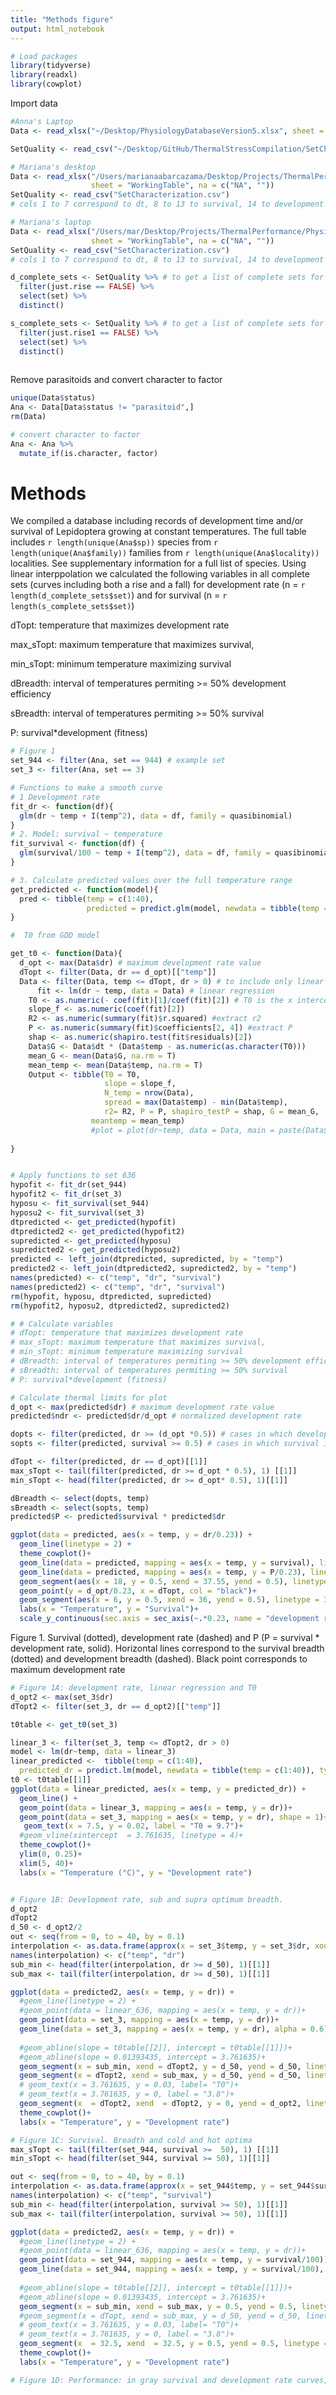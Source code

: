 ```yaml
---
title: "Methods figure"
output: html_notebook
---
```


```r
# Load packages
library(tidyverse)
library(readxl)
library(cowplot)
```
 
Import data
```r
#Anna's Laptop
Data <- read_xlsx("~/Desktop/PhysiologyDatabaseVersion5.xlsx", sheet = "WorkingTable", na = c("NA", ""))

SetQuality <- read_csv("~/Desktop/GitHub/ThermalStressCompilation/SetCharacterization.csv")
```


```r
# Mariana's desktop
Data <- read_xlsx("/Users/marianaabarcazama/Desktop/Projects/ThermalPerformance/PhysiologyDatabaseVersion5.xlsx", 
                  sheet = "WorkingTable", na = c("NA", "")) 
SetQuality <- read_csv("SetCharacterization.csv")
# cols 1 to 7 correspond to dt, 8 to 13 to survival, 14 to development time

```

```r
# Mariana's laptop
Data <- read_xlsx("/Users/mar/Desktop/Projects/ThermalPerformance/PhysiologyDatabaseVersion5.xlsx", 
                  sheet = "WorkingTable", na = c("NA", "")) 
SetQuality <- read_csv("SetCharacterization.csv")
# cols 1 to 7 correspond to dt, 8 to 13 to survival, 14 to development time

d_complete_sets <- SetQuality %>% # to get a list of complete sets for dt
  filter(just.rise == FALSE) %>% 
  select(set) %>% 
  distinct()

s_complete_sets <- SetQuality %>% # to get a list of complete sets for survival
  filter(just.rise1 == FALSE) %>% 
  select(set) %>% 
  distinct()
  
```

Remove parasitoids and convert character to factor
```r
unique(Data$status)
Ana <- Data[Data$status != "parasitoid",]
rm(Data)

# convert character to factor
Ana <- Ana %>%
  mutate_if(is.character, factor)
```

# Methods
We compiled a database including records of development time and/or survival  of Lepidoptera growing at constant temperatures. The full table includes `r length(unique(Ana$sp))` species from `r length(unique(Ana$family))` families from `r length(unique(Ana$locality))` localities. See supplementary information for a full list of species.
Using linear interppolation we calculated the following variables in all complete sets (curves including both a rise and a fall) for development rate (n = `r length(d_complete_sets$set)`) and for survival (n = `r length(s_complete_sets$set)`)

dTopt: temperature that maximizes development rate

max_sTopt: maximum temperature that maximizes survival, 

min_sTopt: minimum temperature maximizing survival

dBreadth: interval of temperatures permiting >= 50% development efficiency

sBreadth: interval of temperatures permiting >= 50% survival

P: survival*development (fitness)

```r
# Figure 1
set_944 <- filter(Ana, set == 944) # example set
set_3 <- filter(Ana, set == 3)

# Functions to make a smooth curve 
# 1 Development rate
fit_dr <- function(df){
  glm(dr ~ temp + I(temp^2), data = df, family = quasibinomial)
}
# 2. Model: survival ~ temperature 
fit_survival <- function(df) {
  glm(survival/100 ~ temp + I(temp^2), data = df, family = quasibinomial)
}

# 3. Calculate predicted values over the full temperature range
get_predicted <- function(model){
  pred <- tibble(temp = c(1:40), 
                 predicted = predict.glm(model, newdata = tibble(temp = c(1:40)), type = "response"))
}

#  T0 from GDD model

get_t0 <- function(Data){
  d_opt <- max(Data$dr) # maximum development rate value
  dTopt <- filter(Data, dr == d_opt)[["temp"]] 
  Data <- filter(Data, temp <= dTopt, dr > 0) # to include only linear section
	  fit <- lm(dr ~ temp, data = Data) # linear regression
    T0 <- as.numeric(- coef(fit)[1]/coef(fit)[2]) # T0 is the x intercept
    slope_f <- as.numeric(coef(fit)[2])
    R2 <- as.numeric(summary(fit)$r.squared) #extract r2
    P <- as.numeric(summary(fit)$coefficients[2, 4]) #extract P
    shap <- as.numeric(shapiro.test(fit$residuals)[2])
    Data$G <- Data$dt * (Data$temp - as.numeric(as.character(T0)))
    mean_G <- mean(Data$G, na.rm = T)
    mean_temp <- mean(Data$temp, na.rm = T)
    Output <- tibble(T0 = T0, 
                     slope = slope_f, 
                     N_temp = nrow(Data),
                     spread = max(Data$temp) - min(Data$temp),
                     r2= R2, P = P, shapiro_testP = shap, G = mean_G, 
                  meantemp = mean_temp) 
                  #plot = plot(dr~temp, data = Data, main = paste(Data$sp[1], Data$set[1]))
    
}


# Apply functions to set 636
hypofit <- fit_dr(set_944)
hypofit2 <- fit_dr(set_3)
hyposu <- fit_survival(set_944)
hyposu2 <- fit_survival(set_3)
dtpredicted <- get_predicted(hypofit)
dtpredicted2 <- get_predicted(hypofit2)
supredicted <- get_predicted(hyposu)
supredicted2 <- get_predicted(hyposu2)
predicted <- left_join(dtpredicted, supredicted, by = "temp")
predicted2 <- left_join(dtpredicted2, supredicted2, by = "temp")
names(predicted) <- c("temp", "dr", "survival")
names(predicted2) <- c("temp", "dr", "survival")
rm(hypofit, hyposu, dtpredicted, supredicted)
rm(hypofit2, hyposu2, dtpredicted2, supredicted2)
```


```r
# # Calculate variables
# dTopt: temperature that maximizes development rate
# max_sTopt: maximum temperature that maximizes survival, 
# min_sTopt: minimum temperature maximizing survival
# dBreadth: interval of temperatures permiting >= 50% development efficiency
# sBreadth: interval of temperatures permiting >= 50% survival
# P: survival*development (fitness)

# Calculate thermal limits for plot
d_opt <- max(predicted$dr) # maximum development rate value
predicted$ndr <- predicted$dr/d_opt # normalized development rate

dopts <- filter(predicted, dr >= (d_opt *0.5)) # cases in which development rate is at 50% efficiency or both
sopts <- filter(predicted, survival >= 0.5) # cases in which survival is at 50% efficiency or both

dTopt <- filter(predicted, dr == d_opt)[[1]] 
max_sTopt <- tail(filter(predicted, dr >= d_opt * 0.5), 1) [[1]]
min_sTopt <- head(filter(predicted, dr >= d_opt* 0.5), 1)[[1]]

dBreadth <- select(dopts, temp)
sBreadth <- select(sopts, temp)
predicted$P <- predicted$survival * predicted$dr

ggplot(data = predicted, aes(x = temp, y = dr/0.23)) + 
  geom_line(linetype = 2) +
  theme_cowplot()+
  geom_line(data = predicted, mapping = aes(x = temp, y = survival), linetype = 3)+
  geom_line(data = predicted, mapping = aes(x = temp, y = P/0.23), linetype = 1)+
  geom_segment(aes(x = 18, y = 0.5, xend = 37.55, yend = 0.5), linetype = 2)+
  geom_point(y = d_opt/0.23, x = dTopt, col = "black")+
  geom_segment(aes(x = 6, y = 0.5, xend = 36, yend = 0.5), linetype = 3)+
  labs(x = "Temperature", y = "Survival")+
  scale_y_continuous(sec.axis = sec_axis(~.*0.23, name = "development rate, P"))


```
Figure 1. Survival (dotted), development rate (dashed) and P (P = survival * development rate, solid). Horizontal lines correspond to the survival breadth (dotted) and development breadth (dashed). Black point corresponds to maximum development rate


```r
# Figure 1A: development rate, linear regression and T0
d_opt2 <- max(set_3$dr)
dTopt2 <- filter(set_3, dr == d_opt2)[["temp"]]

t0table <- get_t0(set_3)

linear_3 <- filter(set_3, temp <= dTopt2, dr > 0)
model <- lm(dr~temp, data = linear_3)
linear_predicted <-  tibble(temp = c(1:40),
  predicted_dr = predict.lm(model, newdata = tibble(temp = c(1:40)), type = "response"))
t0 <- t0table[[1]]
ggplot(data = linear_predicted, aes(x = temp, y = predicted_dr)) + 
  geom_line() +
  geom_point(data = linear_3, mapping = aes(x = temp, y = dr))+
  geom_point(data = set_3, mapping = aes(x = temp, y = dr), shape = 1)+
   geom_text(x = 7.5, y = 0.02, label = "T0 = 9.7")+
  #geom_vline(xintercept  = 3.761635, linetype = 4)+
  theme_cowplot()+
  ylim(0, 0.25)+
  xlim(5, 40)+
  labs(x = "Temperature (°C)", y = "Development rate")



```


```r
# Figure 1B: Development rate, sub and supra optimum breadth. 
d_opt2 
dTopt2 
d_50 <- d_opt2/2
out <- seq(from = 0, to = 40, by = 0.1)
interpolation <- as.data.frame(approx(x = set_3$temp, y = set_3$dr, xout = out, method = "linear", rule = 1))
names(interpolation) <- c("temp", "dr")
sub_min <- head(filter(interpolation, dr >= d_50), 1)[[1]]
sub_max <- tail(filter(interpolation, dr >= d_50), 1)[[1]]

ggplot(data = predicted2, aes(x = temp, y = dr)) + 
  #geom_line(linetype = 2) +
  #geom_point(data = linear_636, mapping = aes(x = temp, y = dr))+
  geom_point(data = set_3, mapping = aes(x = temp, y = dr))+
  geom_line(data = set_3, mapping = aes(x = temp, y = dr), alpha = 0.6)+
  
  #geom_abline(slope = t0table[[2]], intercept = t0table[[1]])+
  #geom_abline(slope = 0.01393435, intercept = 3.761635)+
  geom_segment(x = sub_min, xend = dTopt2, y = d_50, yend = d_50, linetype = 3)+
  geom_segment(x = dTopt2, xend = sub_max, y = d_50, yend = d_50, linetype = 2)+
  # geom_text(x = 3.761635, y = 0.03, label= "T0")+
  # geom_text(x = 3.761635, y = 0, label = "3.8")+
  geom_segment(x  = dTopt2, xend  = dTopt2, y = 0, yend = d_opt2, linetype = 2)+
  theme_cowplot()+
  labs(x = "Temperature", y = "Development rate")

```

```r
# Figure 1C: Survival. Breadth and cold and hot optima
max_sTopt <- tail(filter(set_944, survival >=  50), 1) [[1]]
min_sTopt <- head(filter(set_944, survival >= 50), 1)[[1]]

out <- seq(from = 0, to = 40, by = 0.1)
interpolation <- as.data.frame(approx(x = set_944$temp, y = set_944$survival, xout = out, method = "linear", rule = 1))
names(interpolation) <- c("temp", "survival")
sub_min <- head(filter(interpolation, survival >= 50), 1)[[1]]
sub_max <- tail(filter(interpolation, survival >= 50), 1)[[1]]

ggplot(data = predicted2, aes(x = temp, y = dr)) + 
  #geom_line(linetype = 2) +
  #geom_point(data = linear_636, mapping = aes(x = temp, y = dr))+
  geom_point(data = set_944, mapping = aes(x = temp, y = survival/100))+
  geom_line(data = set_944, mapping = aes(x = temp, y = survival/100), alpha = 0.6)+
  
  #geom_abline(slope = t0table[[2]], intercept = t0table[[1]])+
  #geom_abline(slope = 0.01393435, intercept = 3.761635)+
  geom_segment(x = sub_min, xend = sub_max, y = 0.5, yend = 0.5, linetype = 3)+
  #geom_segment(x = dTopt, xend = sub_max, y = d_50, yend = d_50, linetype = 2)+
  # geom_text(x = 3.761635, y = 0.03, label= "T0")+
  # geom_text(x = 3.761635, y = 0, label = "3.8")+
  geom_segment(x  = 32.5, xend  = 32.5, y = 0.5, yend = 0.5, linetype = 2)+
  theme_cowplot()+
  labs(x = "Temperature", y = "Development rate")

```

```r
# Figure 1D: Performance: in gray survival and development rate curves, in bold the resulting performance curve (d*p). 

```

